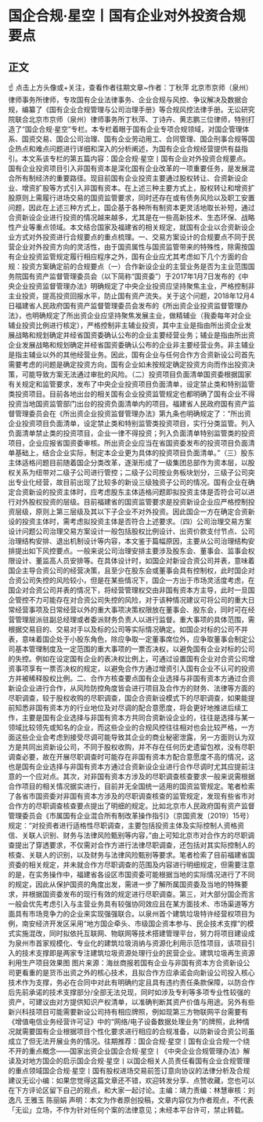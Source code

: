 # 国企合规·星空丨国有企业对外投资合规要点
## 正文
☝ 点击上方头像或+关注，查看作者往期文章~作者：丁秋萍 北京市京师（泉州）律师事务所律师，专攻国有企业法律事务、企业合规与风控、争议解决及数据合规，编纂了《国有企业合规管理与公司治理手册》等合规风控法律手册。无讼研究院联合北京市京师（泉州）律师事务所丁秋萍、丁诗卉、黄志鹏三位律师，特别打造了“国企合规·星空”专栏。本专栏着眼于国有企业专项合规领域，对国企管理体系、国资交易、国企公司治理、国有企业劳动用工、合同管理、国企刑事合规等国企热点和难点问题进行详细和深入的分析阐述，为国有企业合规经营提供有益指引。本文系该专栏的第五篇内容：国企合规·星空丨国有企业对外投资合规要点。国有企业投资项目引入非国有资本是深化国有企业改革的一项重要任务，是发展混合所有制经济的重要路径。现目前国有企业投资主要通过股权转让、合资新设企业、增资扩股等方式引入非国有资本。在上述三种主要方式上，股权转让和增资扩股原则上需履行进场交易的国资监管要求，同时还存在或有债务风险以及职工安置问题，因此在上述三种方式上，国企基于各种所有制资本更灵活地取长补短，通过合资新设企业进行投资的情况越来越多，尤其是在一些高新技术、生态环保、战略性产业等重点领域。本文结合国家及福建省的相关规定，就国有企业以合资新设企业方式对外投资进行合规要点的重点梳理。一、交易方案设计的合规要点不同于民营企业对外投资方向的灵活性，由于国资属性与国资监管带来的特殊性，除需按国有企业投资监管规定履行相应程序之外，国有企业应尤其考虑如下几个方面的合规：投资方案确定前的合规要点（一）合作新设企业的主营业务是否为主业范围国务院国有资产监督管理委员会（以下简称“国资委”）于2017年1月7日发布的《中央企业投资监督管理办法》明确规定了中央企业投资应坚持聚焦主业，严格控制非主业投资，提高投资回报水平，防止国有资产流失。关于这个问题，2018年12月4日福建省人民政府国有资产监督管理委员会发布的《所出资企业投资监督管理办法》，也明确规定了所出资企业应坚持聚焦发展主业，做精辅业（我委每年对企业辅业投资比例进行核定），严格控制非主辅业投资，其中主业是指由所出资企业发展战略和规划确定并经省国资委确认公布的企业主要经营业务；辅业是指由所出资企业发展战略和规划确定并经省国资委确认公布的企业非主要经营业务。非主辅业是指主辅业以外的其他经营业务。因此，国有企业与任何合作方合资新设公司首先需要考虑的问题是确定投资方向，国有企业如未按规定确定投资方向而作出投资决策，可能导致方案无法通过审批的风险。（二）投资项目负面清单国资委根据国家有关规定和监管要求，发布了中央企业投资项目负面清单，设定禁止类和特别监管类投资项目。目前各地出台的相关国有企业投资监管规定也都明确了国有企业不得投资当地国资监管部门出台的投资负面清单内的项目。福建省人民政府国有资产监督管理委员会在《所出资企业投资监督管理办法》第九条也明确规定了：“所出资企业投资项目负面清单，设定禁止类和特别监管类投资项目，实行分类监管。列入负面清单禁止类的投资项目，企业一律不得投资；列入负面清单特别监管类的投资项目，企业应报省国资委审核。所出资企业应当在省国资委发布的投资项目负面清单基础上，结合企业实际，制定本企业更为具体的投资项目负面清单。”（三）股东主体适格问题目前随着国企分类改革，逐渐形成了一级集团总部作为资本层，以股权关系为纽带对二级子公司进行管控；二级子公司按业务板块划分，三级子公司突出专业化经营，故目前出现了比较多的新设三级独资子公司的情况。国有企业在确定合资新设的投资主体时，应考虑股东主体适格问题即拟投资主体是否符合可以进行对外股权投资的层级。目前福建省的国资监管要求是投资新设企业应严格控制投资层级，原则上第三层级及其以下子企业不对外投资。因此国企一方在确定合资新设的投资主体时，需考虑拟投资主体是否符合上述要求。（四）公司治理交易方案设计问题公司治理交易方案设计一般包括股权比例设计、出资价款支付节点、公司治理结构安排、退出机制设计等内容，本文鉴于篇幅原因，主要从公司治理结构安排提出如下风控要点。一般来说公司治理安排主要涉及股东会、董事会、监事会权限设计、董监高人员安排等。在具体设计时，如国企对新设合资公司并表，意味着国企主导合资公司的经营决策，且至少在股东会或董事会具有控制权，此时国企对合资公司失控的风险较小，但是在某些情况下，国企一方出于市场灵活度考虑，在国企对合资公司并表的情况下，将经营管理权交由非国有资本方主导，此时一旦国企管控不力可能存在对合资公司失控的风险，对于该种情况建议可将公司的重大日常经营事项及日常经营以外的重大事项决策权限放在董事会、股东会，同时可在经营管理层派驻副总经理或者委派财务负责人以进行监督。重大事项的具体范围，需根据交易目的、交易对手以及标的公司等实际情况确定。如国企对标的公司不并表，意味着国企处于小股东角色，除应争取一定董事席位外，应争取董事会制定公司基本管理制度及一定范围的重大事项的一票否决权，以避免国有企业对标的公司的失控。例如在设定国有企业的表决权比例上，可通过设置国有企业对合资公司增资事项享有一票否决权的规定，以避免合作方通过增资引入国有企业不认可的投资方并被稀释股权比例。二、合作方核查要点国有企业选择与非国有资本方通过合资新设企业进行合作，从风险防控角度皆会进行项目及合作方的财务、法律等方面的尽职调查，较于股权收购的尽职调查，国企合资新设模式下的尽职调查，如果能提前知悉非国有资本方的行业地位及对尽调的配合意愿度，将会更好地推进后续工作，主要是国有企业选择与非国有资本方共同合资新设企业的，往往是选择与某一领域比较领先或知名的企业，而这些企业的合规风控往往相对也会比较严格，一方面这些企业会考虑到接受尽调可能导致其企业的商业秘密泄露，另一方面则认为双方是共同出资新设公司，不同于股权收购，并不存在任何历史遗留包袱，没有尽职调查必要，故在开展尽职调查时可能存在非国有资本方配合意愿度不高的情况，这也是国有企业选择与非国有资本方通过合资新设企业进行合作尽调时尤其应提前注意的一个应对点。其次，对非国有资本方涉及的尽职调查核查要求一般来说需根据合作项目的相关情况据实进行，目前并无全国统一适用的国资监管规定。笔者检索了各省市国资委对非国有资本方涉及的尽职调查核查的监管规定，发现有些省市对合作方的尽职调查核查要点提出了明细的规定。比如北京市人民政府国有资产监督管理委员会《市属国有企业混合所有制改革操作指引》（京国资发〔2019〕15号）规定：“对投资者进行适格性尽职调查，主要包括投资主体及实际控制人资格资信、关联人识别、财务与法律风险甄别等内容，”由上可知北京市对合作方的尽职调查提出了穿透要求，不仅需对合作方进行法律尽职调查，还包括对其实际控制人的核查、关联人的识别，以及财务与法律风险甄别等要求。笔者检索了目前福建省国资委的相关规定，并未就合作方尽职调查的范围及内容进行明细规定，但需要注意的是，在实务操作中，福建省各设区市国资委可能根据当地的实际情况进行了不同的规定，因此从保护国资的角度出发，需进一步了解所属国资委及当地的特殊要求，并根据国资委发布的现行有效的规定进行尽职调查。第三，对大部分国企而言一般会优先考虑引入与主营业务具有较强协同效应且在某方面技术、市场渠道等方面具有市场竞争力的企业来实现强强联合。以泉州首个建筑垃圾特许经营权项目为例，南安经济开发区采用“地方国企牵头、市级国企资本参与、民企技术支撑”的模式实施混改，同时拟依托互联网、物联网等技术搭建管理平台，努力将项目建设成为泉州市首家规模化、专业化的建筑垃圾消纳与资源化利用示范性项目，该项目引入的技术支撑即是两家专注建筑垃圾资源处理行业的民营企业。建筑垃圾再生资源利用生产项目效果图     图片来源：海丝商报若国有企业与非国有资本方合资新设公司更看重的是货币出资之外的核心技术，且拟合作方应承诺会向新设公司投入核心技术作为支撑，务必在合同中对此有明确约定且具有违约责任条款保障，以防合作后先前承诺的技术支撑部分/全部无法兑现，同时如涉及专利等多项专业性较强的资产，可建议由对方提供知识产权清单，以准确判断其资产价值与用途。另外有些新兴科技项目可能需要新设公司持有相应牌照，例如现第三方物联网平台需要有《增值电信业务经营许可证》中的“网络/电子设备数据处理业务”的牌照，此种情况就需要国有企业根据项目个性化要求进行相应的合规准备，以防新设合资公司虽成立了但无法开展业务的情况。往期推荐：国企合规·星空丨国有企业合规一个绕不开的重点概念——国家出资企业国企合规·星空丨《中央企业合规管理办法》解读及对地方国企的启示国企合规·星空丨以国企相关人员责任看国有企业合规管理的重点领域国企合规·星空丨国有股权进场交易前签订意向协议的法律分析及合规建议无讼小编：如果您觉得这篇文章还不错，欢迎转发分享、点赞收藏，您也可以在下方评论区留下自己的观点，和大家一起讨论。主编：靖力责编：林慧审核：刘逸凡 王雅玉 陈丽娟 声明：本文为作者原创投稿，文章内容仅为作者观点，不代表「无讼」立场，不作为针对任何个案的法律意见；未经本平台许可，禁止转载。
